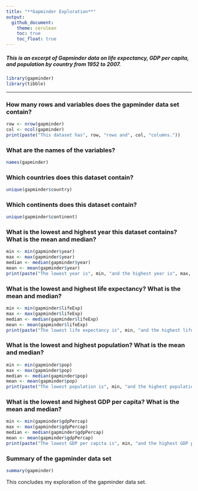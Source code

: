 ```yaml
---
title: "**Gapminder Exploration**"
output: 
  github_document:
    theme: cerulean
    toc: true
    toc_float: true
---
```

##### This is an excerpt of Gapminder data on life expectancy, GDP per capita, and population by country from 1952 to 2007.
```r
library(gapminder)
library(tibble)
```

--------------------------------------------------------------------------

### **How many rows and variables does the gapminder data set contain?**
```r
row <- nrow(gapminder)
col <- ncol(gapminder)
print(paste("This dataset has", row, "rows and", col, "columns."))

```
### **What are the names of the variables?**
```r
names(gapminder)
```
### **Which countries does this dataset contain?**
```r
unique(gapminder$country)
```

### **Which continents does this dataset contain?**
```r
unique(gapminder$continent)

```


### **What is the lowest and highest year this dataset contains? What is the mean and median?**
```r
min <- min(gapminder$year)
max <- max(gapminder$year)
median <- median(gapminder$year)
mean <- mean(gapminder$year)
print(paste("The lowest year is", min, "and the highest year is", max, ". The mean is", mean, "and the median is", median, trimws(".")))
```


### **What is the lowest and highest life expectancy? What is the mean and median?**
```r
min <- min(gapminder$lifeExp)
max <- max(gapminder$lifeExp)
median <- median(gapminder$lifeExp)
mean <- mean(gapminder$lifeExp)
print(paste("The lowest life expectancy is", min, "and the highest life expectancy is", max, "years. The mean is", mean, "and the median is", median, "."))

```

### **What is the lowest and highest population? What is the mean and median?**
```r
min <- min(gapminder$pop)
max <- max(gapminder$pop)
median <- median(gapminder$pop)
mean <- mean(gapminder$pop)
print(paste("The lowest population is", min, "and the highest population is", max, ". The mean is", mean, "and the median is", median,"."))

```


### **What is the lowest and highest GDP per capita? What is the mean and median?**
```r
min <- min(gapminder$gdpPercap)
max <- max(gapminder$gdpPercap)
median <- median(gapminder$gdpPercap)
mean <- mean(gapminder$gdpPercap)
print(paste("The lowest GDP per capita is", min, "and the highest GDP per capita is", max, ". The mean is", mean, "and the median is", median, "."))

```

### **Summary of the gapminder data set**
```r
summary(gapminder)

```

This concludes my exploration of the gapminder data set.

